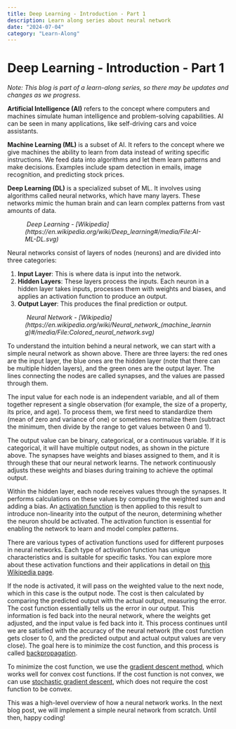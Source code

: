 ```yaml
---
title: Deep Learning - Introduction - Part 1
description: Learn along series about neural network
date: "2024-07-04"
category: "Learn-Along"
---
```

# Deep Learning - Introduction - Part 1

*Note: This blog is part of a learn-along series, so there may be updates and changes as we progress.*

**Artificial Intelligence (AI)** refers to the concept where computers and machines simulate human intelligence and problem-solving capabilities. AI can be seen in many applications, like self-driving cars and voice assistants.

**Machine Learning (ML)** is a subset of AI. It refers to the concept where we give machines the ability to learn from data instead of writing specific instructions. We feed data into algorithms and let them learn patterns and make decisions. Examples include spam detection in emails, image recognition, and predicting stock prices.

**Deep Learning (DL)** is a specialized subset of ML. It involves using algorithms called neural networks, which have many layers. These networks mimic the human brain and can learn complex patterns from vast amounts of data. 

<figure className="flex flex-col w-full items-center gap-0">
<img src="/images/Deep Learning - Introduction - Part 1/image-1.png" className="w-full" alt=""/>
  <i>Deep Learning - [Wikipedia](https://en.wikipedia.org/wiki/Deep_learning#/media/File:AI-ML-DL.svg)</i>
</figure>

Neural networks consist of layers of nodes (neurons) and are divided into three categories:
1. **Input Layer**: This is where data is input into the network.
2. **Hidden Layers**: These layers process the inputs. Each neuron in a hidden layer takes inputs, processes them with weights and biases, and applies an activation function to produce an output.
3. **Output Layer**: This produces the final prediction or output.

<figure className="flex flex-col w-full items-center gap-0">
<img src="/images/Deep Learning - Introduction - Part 1/image-2.png" className="w-full" alt=""/>
  <i>Neural Network - [Wikipedia](https://en.wikipedia.org/wiki/Neural_network_(machine_learning)#/media/File:Colored_neural_network.svg)</i>
</figure>

To understand the intuition behind a neural network, we can start with a simple neural network as shown above. There are three layers: the red ones are the input layer, the blue ones are the hidden layer (note that there can be multiple hidden layers), and the green ones are the output layer. The lines connecting the nodes are called synapses, and the values are passed through them.

The input value for each node is an independent variable, and all of them together represent a single observation (for example, the size of a property, its price, and age). To process them, we first need to standardize them (mean of zero and variance of one) or sometimes normalize them (subtract the minimum, then divide by the range to get values between 0 and 1).

The output value can be binary, categorical, or a continuous variable. If it is categorical, it will have multiple output nodes, as shown in the picture above. The synapses have weights and biases assigned to them, and it is through these that our neural network learns. The network continuously adjusts these weights and biases during training to achieve the optimal output.

Within the hidden layer, each node receives values through the synapses. It performs calculations on these values by computing the weighted sum and adding a bias. An [activation function](https://en.wikipedia.org/wiki/Activation_function) is then applied to this result to introduce non-linearity into the output of the neuron, determining whether the neuron should be activated. The activation function is essential for enabling the network to learn and model complex patterns.

There are various types of activation functions used for different purposes in neural networks. Each type of activation function has unique characteristics and is suitable for specific tasks. You can explore more about these activation functions and their applications in detail on [this Wikipedia page](https://en.wikipedia.org/wiki/Activation_function).

If the node is activated, it will pass on the weighted value to the next node, which in this case is the output node. The cost is then calculated by comparing the predicted output with the actual output, measuring the error. The cost function essentially tells us the error in our output. This information is fed back into the neural network, where the weights get adjusted, and the input value is fed back into it. This process continues until we are satisfied with the accuracy of the neural network (the cost function gets closer to 0, and the predicted output and actual output values are very close). The goal here is to minimize the cost function, and this process is called [backpropagation](https://en.wikipedia.org/wiki/Backpropagation).

To minimize the cost function, we use the [gradient descent method](https://en.wikipedia.org/wiki/Gradient_descent), which works well for convex cost functions. If the cost function is not convex, we can use [stochastic gradient descent](https://en.wikipedia.org/wiki/Stochastic_gradient_descent), which does not require the cost function to be convex.

This was a high-level overview of how a neural network works. In the next blog post, we will implement a simple neural network from scratch. Until then, happy coding!